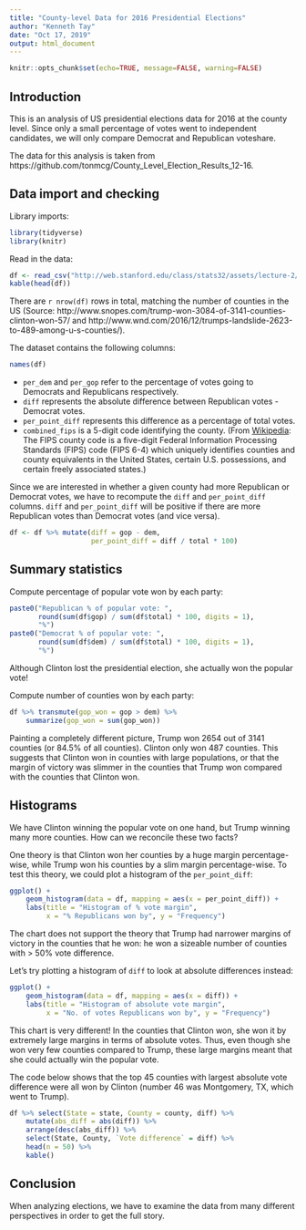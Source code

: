 ```yaml
---
title: "County-level Data for 2016 Presidential Elections"
author: "Kenneth Tay"
date: "Oct 17, 2019"
output: html_document
---
```


```r
knitr::opts_chunk$set(echo=TRUE, message=FALSE, warning=FALSE)
```

## Introduction

This is an analysis of US presidential elections data for 2016 at the county level. Since only a small percentage of votes went to independent candidates, we will only compare Democrat and Republican voteshare.

The data for this analysis is taken from https://github.com/tonmcg/County_Level_Election_Results_12-16.

## Data import and checking

Library imports:
```r
library(tidyverse)
library(knitr)
```

Read in the data:

```r
df <- read_csv("http://web.stanford.edu/class/stats32/assets/lecture-2/2016-presidential-election-county-results.csv")
kable(head(df))
```

There are `r nrow(df)` rows in total, matching the number of counties in the US (Source: http://www.snopes.com/trump-won-3084-of-3141-counties-clinton-won-57/ and http://www.wnd.com/2016/12/trumps-landslide-2623-to-489-among-u-s-counties/).

The dataset contains the following columns:
```r
names(df)
```

- `per_dem` and `per_gop` refer to the percentage of votes going to Democrats and Republicans respectively.
- `diff` represents the absolute difference between Republican votes - Democrat votes.
- `per_point_diff` represents this difference as a percentage of total votes.
- `combined_fips` is a 5-digit code identifying the county. (From [Wikipedia](https://en.wikipedia.org/wiki/FIPS_county_code): The FIPS county code is a five-digit Federal Information Processing Standards (FIPS) code (FIPS 6-4) which uniquely identifies counties and county equivalents in the United States, certain U.S. possessions, and certain freely associated states.)

Since we are interested in whether a given county had more Republican or Democrat votes, we have to recompute the `diff` and `per_point_diff` columns. `diff` and `per_point_diff` will be positive if there are more Republican votes than Democrat votes (and vice versa).

```r
df <- df %>% mutate(diff = gop - dem,
                    per_point_diff = diff / total * 100)
```

## Summary statistics

Compute percentage of popular vote won by each party:
```r
paste0("Republican % of popular vote: ", 
       round(sum(df$gop) / sum(df$total) * 100, digits = 1),
       "%")
paste0("Democrat % of popular vote: ", 
       round(sum(df$dem) / sum(df$total) * 100, digits = 1),
       "%")
```

Although Clinton lost the presidential election, she actually won the popular vote!  

Compute number of counties won by each party:
```r
df %>% transmute(gop_won = gop > dem) %>%
    summarize(gop_won = sum(gop_won))
```

Painting a completely different picture, Trump won 2654 out of 3141 counties (or 84.5% of all counties). Clinton only won 487 counties. This suggests that Clinton won in counties with large populations, or that the margin of victory was slimmer in the counties that Trump won compared with the counties that Clinton won.

## Histograms

We have Clinton winning the popular vote on one hand, but Trump winning many more counties. How can we reconcile these two facts?

One theory is that Clinton won her counties by a huge margin percentage-wise, while Trump won his counties by a slim margin percentage-wise. To test this theory, we could plot a histogram of the `per_point_diff`:
```r
ggplot() +
    geom_histogram(data = df, mapping = aes(x = per_point_diff)) + 
    labs(title = "Histogram of % vote margin", 
         x = "% Republicans won by", y = "Frequency")
```

The chart does not support the theory that Trump had narrower margins of victory in the counties that he won: he won a sizeable number of counties with > 50% vote difference.

Let's try plotting a histogram of `diff` to look at absolute differences instead:
```r
ggplot() +
    geom_histogram(data = df, mapping = aes(x = diff)) + 
    labs(title = "Histogram of absolute vote margin", 
         x = "No. of votes Republicans won by", y = "Frequency")
```

This chart is very different! In the counties that Clinton won, she won it by extremely large margins in terms of absolute votes. Thus, even though she won very few counties compared to Trump, these large margins meant that she could actually win the popular vote.

The code below shows that the top 45 counties with largest absolute vote difference were all won by Clinton (number 46 was Montgomery, TX, which went to Trump).

```r
df %>% select(State = state, County = county, diff) %>%
    mutate(abs_diff = abs(diff)) %>%
    arrange(desc(abs_diff)) %>%
    select(State, County, `Vote difference` = diff) %>%
    head(n = 50) %>%
    kable()
```

## Conclusion

When analyzing elections, we have to examine the data from many different perspectives in order to get the full story.
